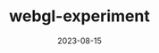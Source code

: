 ---
title: webgl-experiment
date: 2023-08-15
description: WebGL Experiment with concentric circles
repo: https://github.com/jagmitg/webgl-experiment
tags: JavaScript, HTML, CSS
---